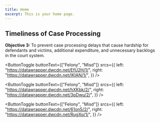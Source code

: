 ```yaml
---
title: Home
excerpt: This is your home page.
---
```



<Container>


<Section maxWidth="700px">


# Timeliness of Case Processing

**Objective 3:** To prevent case processing delays that cause hardship for defendants and victims, additional expenditure, and unnecessary backlogs in the court system.

<DataWrapChart src="https://datawrapper.dwcdn.net/DnuHi/7/" />
<DataWrapChart src="https://datawrapper.dwcdn.net/D2yd3/2/" />

<DataWrapChart
  title="Efficient Filing Decisions for Cases with Pretrial Detainees"
  src="https://datawrapper.dwcdn.net/F2TPN/6/"
/>

<ButtonToggle
  buttonText={["Felony", "Misd"]}
  srcs={{
    left: "https://datawrapper.dwcdn.net/EfU2H/1/",
    right: "https://datawrapper.dwcdn.net/IKlAN/1/",
  }}
/>

<DataWrapChart src="https://datawrapper.dwcdn.net/bUPNo/6/" />

<ButtonToggle
  buttonText={["Felony", "Misd"]}
  srcs={{
    left: "https://datawrapper.dwcdn.net/hXKbk/2/",
    right: "https://datawrapper.dwcdn.net/3pDwu/2/",
  }}
/>

<DataWrapChart
  title="Dismissal Timeliness"
  src="https://datawrapper.dwcdn.net/nGLvf/5/"
/>

<ButtonToggle
  buttonText={["Felony", "Misd"]}
  srcs={{
    left: "https://datawrapper.dwcdn.net/61on5/2/",
    right: "https://datawrapper.dwcdn.net/RugXq/1/",
  }}
/>

</Section>


</Container>

